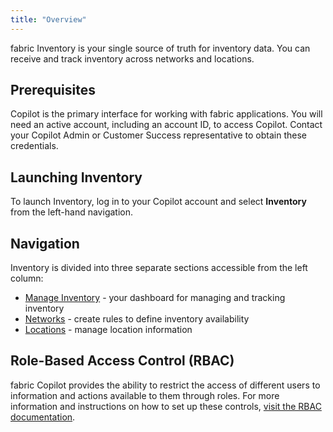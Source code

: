 ```yaml
---
title: "Overview"
---
```


fabric Inventory is your single source of truth for inventory data. You can receive and track inventory across networks and locations. 

## Prerequisites

Copilot is the primary interface for working with fabric applications. You will need an active account, including an account ID, to access Copilot. Contact your Copilot Admin or Customer Success representative to obtain these credentials. 

## Launching Inventory

To launch Inventory, log in to your Copilot account and select **Inventory** from the left-hand navigation.

## Navigation

Inventory is divided into three separate sections accessible from the left column:

* [Manage Inventory](/docs/orders-order-management) \- your dashboard for managing and tracking inventory
* [Networks](/docs/orders-networks) \- create rules to define inventory availability
* [Locations](/docs/orders-locations) \- manage location information

## Role-Based Access Control (RBAC)

fabric Copilot provides the ability to restrict the access of different users to information and actions available to them through roles. For more information and instructions on how to set up these controls, [visit the RBAC documentation](/docs/role-based-access-control).